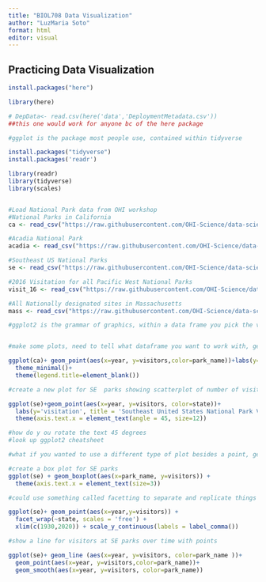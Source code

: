 ```yaml
---
title: "BIOL708 Data Visualization"
author: "LuzMaria Soto"
format: html
editor: visual
---
```


## Practicing Data Visualization

```r

install.packages("here")

library(here)

# DepData<- read.csv(here('data','DeploymentMetadata.csv'))
##this one would work for anyone bc of the here package

#ggplot is the package most people use, contained within tidyverse

install.packages("tidyverse")
install.packages('readr')

library(readr)
library(tidyverse)
library(scales)


#Load National Park data from OHI workshop
#National Parks in California
ca <- read_csv("https://raw.githubusercontent.com/OHI-Science/data-science-training/master/data/ca.csv") 

#Acadia National Park
acadia <- read_csv("https://raw.githubusercontent.com/OHI-Science/data-science-training/master/data/acadia.csv")

#Southeast US National Parks
se <- read_csv("https://raw.githubusercontent.com/OHI-Science/data-science-training/master/data/se.csv")

#2016 Visitation for all Pacific West National Parks
visit_16 <- read_csv("https://raw.githubusercontent.com/OHI-Science/data-science-training/master/data/visit_16.csv")

#All Nationally designated sites in Massachusetts
mass <- read_csv("https://raw.githubusercontent.com/OHI-Science/data-science-training/master/data/mass.csv")

#ggplot2 is the grammar of graphics, within a data frame you pick the variables and colors/design


#make some plots, need to tell what dataframe you want to work with, geoms come to play

ggplot(ca)+ geom_point(aes(x=year, y=visitors,color=park_name))+labs(y='visitation', title='National Park Visitors')+
  theme_minimal()+
  theme(legend.title=element_blank())

#create a new plot for SE  parks showing scatterplot of number of visitors by state

ggplot(se)+geom_point(aes(x=year, y=visitors, color=state))+
  labs(y='visitation', title = 'Southeast United States National Park Visitors') +
  theme(axis.text.x = element_text(angle = 45, size=12))

#how do y ou rotate the text 45 degrees
#look up ggplot2 cheatsheet

#what if you wanted to use a different type of plot besides a point, geompoint for a scatterplot

#create a box plot for SE parks
ggplot(se) + geom_boxplot(aes(x=park_name, y=visitors)) +
  theme(axis.text.x = element_text(size=3))

#could use something called facetting to separate and replicate things 

ggplot(se)+ geom_point(aes(x=year,y=visitors)) +
  facet_wrap(~state, scales = 'free') +
  xlim(c(1930,2020)) + scale_y_continuous(labels = label_comma())

#show a line for visitors at SE parks over time with points

ggplot(se)+ geom_line (aes(x=year, y=visitors, color=park_name ))+
  geom_point(aes(x=year, y=visitors,color=park_name))+
  geom_smooth(aes(x=year, y=visitors, color=park_name))


```

